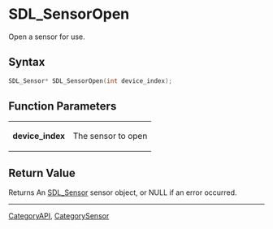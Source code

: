 = SDL_SensorOpen =

Open a sensor for use.

== Syntax ==

<syntaxhighlight lang='c'>
SDL_Sensor* SDL_SensorOpen(int device_index);
</syntaxhighlight>

== Function Parameters ==

{|
|'''device_index'''
|The sensor to open
|}

== Return Value ==

Returns An [[SDL_Sensor]] sensor object, or NULL if an error occurred.
----
[[CategoryAPI]], [[CategorySensor]]


